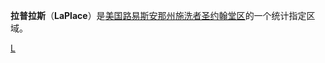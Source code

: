 {{Infobox Settlement
| name = 拉普拉斯<br/>LaPlace
| image_skyline = 
| imagesize = 
| image_caption = 
| image_flag = 
| image_shield = 
| pushpin_map = USA Louisiana
| pushpin_label_position = bottom
| subdivision_type = 国家
| subdivision_name = {{USA}}
| subdivision_type1 = [[美国行政区划|州]]
| subdivision_name1 = [[路易斯安那州|路易斯安那州]]
| subdivision_type2 = [[路易斯安那州各堂区列表|堂区]]
| subdivision_name2 =  [[施洗者圣约翰堂区_(路易斯安那州)|施洗者圣约翰堂区]]
| elevation_m = 3
| elevation_ft = 
| area_total_km2 = 58.8
| population_as_of = 2000年
| population_total = 27684
| population_density_km2 = auto
| timezone = [[北美中部时区|CST]]
| utc_offset = -6
| timezone_DST = [[CDT|CDT]]
| utc_offset_DST = -5
| latd = 30
| latm = 04
| lats = 30
| latNS = N
| longd = 90
| longm = 29
| longs = 06
| longEW = W
| website =  
}}
'''拉普拉斯'''（'''LaPlace'''）是[[美国|美国]][[路易斯安那州|路易斯安那州]][[施洗者圣约翰堂区_(路易斯安那州)|施洗者圣约翰堂区]]的一个统计指定区域。

{{Louisiana-stub}}

[[Category:路易斯安那州城市|L]]